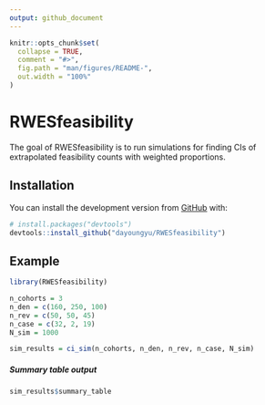 ```yaml
---
output: github_document
---
```


<!-- README.md is generated from README.Rmd. Please edit that file -->

```r
knitr::opts_chunk$set(
  collapse = TRUE,
  comment = "#>",
  fig.path = "man/figures/README-",
  out.width = "100%"
)
```

# RWESfeasibility

The goal of RWESfeasibility is to run simulations for finding CIs of extrapolated feasibility counts with weighted proportions.

## Installation

You can install the development version from [GitHub](https://github.com/) with:

``` r
# install.packages("devtools")
devtools::install_github("dayoungyu/RWESfeasibility")
```

## Example

```r
library(RWESfeasibility)

n_cohorts = 3
n_den = c(160, 250, 100)
n_rev = c(50, 50, 45)
n_case = c(32, 2, 19)
N_sim = 1000

sim_results = ci_sim(n_cohorts, n_den, n_rev, n_case, N_sim)


```


##### Summary table output
```r
sim_results$summary_table
```

